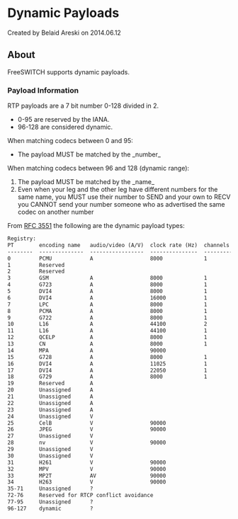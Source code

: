 
# Dynamic Payloads 

 Created by  Belaid Areski on 2014.06.12

## About

FreeSWITCH supports dynamic payloads.

### Payload Information

RTP payloads are a 7 bit number 0-128 divided in 2.

* 0-95 are reserved by the IANA.
* 96-128 are considered dynamic.

When matching codecs between 0 and 95:

* The payload MUST be matched by the \_number\_

When matching codecs between 96 and 128 (dynamic range):

1. The payload MUST be matched by the \_name\_
2. Even when your leg and the other leg have different numbers for the same name, you MUST use their number to SEND and your own to RECV you CANNOT send your number someone who as advertised the same codec on another number

From [RFC 3551](https://tools.ietf.org/html/rfc3551) the following are the dynamic payload types:

```xml
Registry:
PT        encoding name   audio/video (A/V)  clock rate (Hz)  channels (audio)  Reference
--------  --------------  -----------------  ---------------  ----------------  ---------
0         PCMU            A                  8000             1                 [RFC3551]
1         Reserved	  
2         Reserved
3         GSM             A                  8000             1                 [RFC3551]
4         G723            A                  8000             1                 [Kumar][RFC3551]
5         DVI4            A                  8000             1                 [RFC3551]
6         DVI4            A                  16000            1                 [RFC3551]
7         LPC             A                  8000             1                 [RFC3551]
8         PCMA            A                  8000             1                 [RFC3551]
9         G722            A                  8000             1                 [RFC3551]
10        L16             A                  44100            2                 [RFC3551]
11        L16             A                  44100            1                 [RFC3551]
12        QCELP           A                  8000             1                 [RFC3551]
13        CN              A                  8000             1                 [RFC3389]
14        MPA             A                  90000                              [RFC3551][RFC2250]
15        G728            A                  8000             1                 [RFC3551]
16        DVI4            A                  11025            1                 [DiPol]
17        DVI4            A                  22050            1                 [DiPol]
18        G729            A                  8000             1                 [RFC3551]
19        Reserved        A
20        Unassigned      A
21        Unassigned      A
22        Unassigned      A
23        Unassigned      A
24        Unassigned      V
25        CelB            V                  90000                              [RFC2029]
26        JPEG            V                  90000                              [RFC2435]
27        Unassigned      V
28        nv              V                  90000                              [RFC3551]
29        Unassigned      V
30        Unassigned      V
31        H261            V                  90000                              [RFC4587]
32        MPV             V                  90000                              [RFC2250]
33        MP2T            AV                 90000                              [RFC2250]
34        H263            V                  90000                              [Zhu]
35-71     Unassigned      ?
72-76     Reserved for RTCP conflict avoidance                                  [RFC3551]
77-95     Unassigned      ?
96-127    dynamic         ?                                                     [RFC3551] 
```

  

